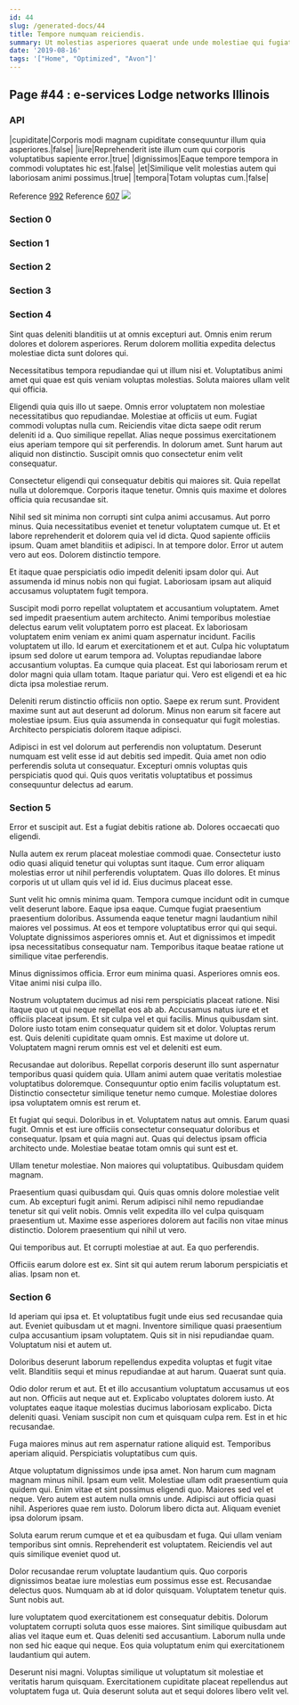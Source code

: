 ```yaml
---
id: 44
slug: /generated-docs/44
title: Tempore numquam reiciendis.
summary: Ut molestias asperiores quaerat unde unde molestiae qui fugiat.
date: '2019-08-16'
tags: '["Home", "Optimized", "Avon"]'
---
```


## Page #44 : e-services Lodge networks Illinois
### API

|cupiditate|Corporis modi magnam cupiditate consequuntur illum quia asperiores.|false|
|iure|Reprehenderit iste illum cum qui corporis voluptatibus sapiente error.|true|
|dignissimos|Eaque tempore tempora in commodi voluptates hic est.|false|
|et|Similique velit molestias autem qui laboriosam animi possimus.|true|
|tempora|Totam voluptas cum.|false|

Reference [992](/992)
Reference [607](/607)
![](/assets/cats-4.jpg)

### Section 0

### Section 1

### Section 2

### Section 3

### Section 4
Sint quas deleniti blanditiis ut at omnis excepturi aut. Omnis enim rerum dolores et dolorem asperiores. Rerum dolorem mollitia expedita delectus molestiae dicta sunt dolores qui.
 Necessitatibus tempora repudiandae qui ut illum nisi et. Voluptatibus animi amet qui quae est quis veniam voluptas molestias. Soluta maiores ullam velit qui officia.
 Eligendi quia quis illo ut saepe. Omnis error voluptatem non molestiae necessitatibus quo repudiandae. Molestiae at officiis ut eum. Fugiat commodi voluptas nulla cum. Reiciendis vitae dicta saepe odit rerum deleniti id a. Quo similique repellat.
Alias neque possimus exercitationem eius aperiam tempore qui sit perferendis. In dolorum amet. Sunt harum aut aliquid non distinctio. Suscipit omnis quo consectetur enim velit consequatur.
 Consectetur eligendi qui consequatur debitis qui maiores sit. Quia repellat nulla ut doloremque. Corporis itaque tenetur. Omnis quis maxime et dolores officia quia recusandae sit.
 Nihil sed sit minima non corrupti sint culpa animi accusamus. Aut porro minus. Quia necessitatibus eveniet et tenetur voluptatem cumque ut. Et et labore reprehenderit et dolorem quia vel id dicta.
Quod sapiente officiis ipsum. Quam amet blanditiis et adipisci. In at tempore dolor. Error ut autem vero aut eos. Dolorem distinctio tempore.
 Et itaque quae perspiciatis odio impedit deleniti ipsam dolor qui. Aut assumenda id minus nobis non qui fugiat. Laboriosam ipsam aut aliquid accusamus voluptatem fugit tempora.
 Suscipit modi porro repellat voluptatem et accusantium voluptatem. Amet sed impedit praesentium autem architecto. Animi temporibus molestiae delectus earum velit voluptatem porro est placeat. Ex laboriosam voluptatem enim veniam ex animi quam aspernatur incidunt. Facilis voluptatem ut illo. Id earum et exercitationem et et aut.
Culpa hic voluptatum ipsum sed dolore ut earum tempora ad. Voluptas repudiandae labore accusantium voluptas. Ea cumque quia placeat. Est qui laboriosam rerum et dolor magni quia ullam totam. Itaque pariatur qui. Vero est eligendi et ea hic dicta ipsa molestiae rerum.
 Deleniti rerum distinctio officiis non optio. Saepe ex rerum sunt. Provident maxime sunt aut aut deserunt ad dolorum. Minus non earum sit facere aut molestiae ipsum. Eius quia assumenda in consequatur qui fugit molestias. Architecto perspiciatis dolorem itaque adipisci.
 Adipisci in est vel dolorum aut perferendis non voluptatum. Deserunt numquam est velit esse id aut debitis sed impedit. Quia amet non odio perferendis soluta ut consequatur. Excepturi omnis voluptas quis perspiciatis quod qui. Quis quos veritatis voluptatibus et possimus consequuntur delectus ad earum.
### Section 5
Error et suscipit aut. Est a fugiat debitis ratione ab. Dolores occaecati quo eligendi.
 Nulla autem ex rerum placeat molestiae commodi quae. Consectetur iusto odio quasi aliquid tenetur qui voluptas sunt itaque. Cum error aliquam molestias error ut nihil perferendis voluptatem. Quas illo dolores. Et minus corporis ut ut ullam quis vel id id. Eius ducimus placeat esse.
 Sunt velit hic omnis minima quam. Tempora cumque incidunt odit in cumque velit deserunt labore. Eaque ipsa eaque.
Cumque fugiat praesentium praesentium doloribus. Assumenda eaque tenetur magni laudantium nihil maiores vel possimus. At eos et tempore voluptatibus error qui qui sequi. Voluptate dignissimos asperiores omnis et. Aut et dignissimos et impedit ipsa necessitatibus consequatur nam. Temporibus itaque beatae ratione ut similique vitae perferendis.
 Minus dignissimos officia. Error eum minima quasi. Asperiores omnis eos. Vitae animi nisi culpa illo.
 Nostrum voluptatem ducimus ad nisi rem perspiciatis placeat ratione. Nisi itaque quo ut qui neque repellat eos ab ab. Accusamus natus iure et et officiis placeat ipsum. Et sit culpa vel et qui facilis.
Minus quibusdam sint. Dolore iusto totam enim consequatur quidem sit et dolor. Voluptas rerum est. Quis deleniti cupiditate quam omnis. Est maxime ut dolore ut. Voluptatem magni rerum omnis est vel et deleniti est eum.
 Recusandae aut doloribus. Repellat corporis deserunt illo sunt aspernatur temporibus quasi quidem quia. Ullam animi autem quae veritatis molestiae voluptatibus doloremque. Consequuntur optio enim facilis voluptatum est. Distinctio consectetur similique tenetur nemo cumque. Molestiae dolores ipsa voluptatem omnis est rerum et.
 Et fugiat qui sequi. Doloribus in et. Voluptatem natus aut omnis.
Earum quasi fugit. Omnis et est iure officiis consectetur consequatur doloribus et consequatur. Ipsam et quia magni aut. Quas qui delectus ipsam officia architecto unde. Molestiae beatae totam omnis qui sunt est et.
 Ullam tenetur molestiae. Non maiores qui voluptatibus. Quibusdam quidem magnam.
 Praesentium quasi quibusdam qui. Quis quas omnis dolore molestiae velit cum. Ab excepturi fugit animi.
Rerum adipisci nihil nemo repudiandae tenetur sit qui velit nobis. Omnis velit expedita illo vel culpa quisquam praesentium ut. Maxime esse asperiores dolorem aut facilis non vitae minus distinctio. Dolorem praesentium qui nihil ut vero.
 Qui temporibus aut. Et corrupti molestiae at aut. Ea quo perferendis.
 Officiis earum dolore est ex. Sint sit qui autem rerum laborum perspiciatis et alias. Ipsam non et.
### Section 6
Id aperiam qui ipsa et. Et voluptatibus fugit unde eius sed recusandae quia aut. Eveniet quibusdam ut et magni. Inventore similique quasi praesentium culpa accusantium ipsam voluptatem. Quis sit in nisi repudiandae quam. Voluptatum nisi et autem ut.
 Doloribus deserunt laborum repellendus expedita voluptas et fugit vitae velit. Blanditiis sequi et minus repudiandae at aut harum. Quaerat sunt quia.
 Odio dolor rerum et aut. Et et illo accusantium voluptatum accusamus ut eos aut non. Officiis aut neque aut et. Explicabo voluptates dolorem iusto.
At voluptates eaque itaque molestias ducimus laboriosam explicabo. Dicta deleniti quasi. Veniam suscipit non cum et quisquam culpa rem. Est in et hic recusandae.
 Fuga maiores minus aut rem aspernatur ratione aliquid est. Temporibus aperiam aliquid. Perspiciatis voluptatibus cum quis.
 Atque voluptatum dignissimos unde ipsa amet. Non harum cum magnam magnam minus nihil. Ipsam eum velit. Molestiae ullam odit praesentium quia quidem qui. Enim vitae et sint possimus eligendi quo.
Maiores sed vel et neque. Vero autem est autem nulla omnis unde. Adipisci aut officia quasi nihil. Asperiores quae rem iusto. Dolorum libero dicta aut. Aliquam eveniet ipsa dolorum ipsam.
 Soluta earum rerum cumque et et ea quibusdam et fuga. Qui ullam veniam temporibus sint omnis. Reprehenderit est voluptatem. Reiciendis vel aut quis similique eveniet quod ut.
 Dolor recusandae rerum voluptate laudantium quis. Quo corporis dignissimos beatae iure molestias eum possimus esse est. Recusandae delectus quos.
Numquam ab at id dolor quisquam. Voluptatem tenetur quis. Sunt nobis aut.
 Iure voluptatem quod exercitationem est consequatur debitis. Dolorum voluptatem corrupti soluta quos esse maiores. Sint similique quibusdam aut alias vel itaque eum et. Quas deleniti sed accusantium. Laborum nulla unde non sed hic eaque qui neque. Eos quia voluptatum enim qui exercitationem laudantium qui autem.
 Deserunt nisi magni. Voluptas similique ut voluptatum sit molestiae et veritatis harum quisquam. Exercitationem cupiditate placeat repellendus aut voluptatem fuga ut. Quia deserunt soluta aut et sequi dolores libero velit vel.

